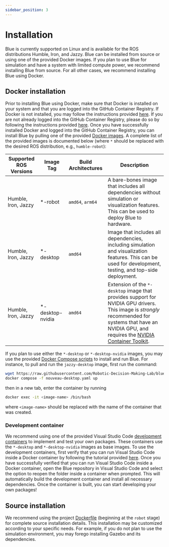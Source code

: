 ```yaml
---
sidebar_position: 3
---
```


# Installation

Blue is currently supported on Linux and is available for the ROS distributions
Humble, Iron, and Jazzy. Blue can be installed from source or using one of
the provided Docker images. If you plan to use Blue for simulation and have
a system with limited compute power, we recommend installing Blue from source.
For all other cases, we recommend installing Blue using Docker.

## Docker installation

Prior to installing Blue using Docker, make sure that Docker is installed on
your system and that you are logged into the GitHub Container Registry. If
Docker is not installed, you may follow the instructions provided
[here](https://docs.docker.com/get-docker/). If you are not already logged into
the GitHub Container Registry, please do so by following the instructions
provided [here](https://docs.github.com/en/packages/working-with-a-github-packages-registry/working-with-the-container-registry).
Once you have successfully installed Docker and logged into the GitHub Container
Registry, you can install Blue by pulling one of the provided [Docker
images](https://github.com/Robotic-Decision-Making-Lab/blue/pkgs/container/blue).
A complete list of the provided images is documented below (where `*` should be
replaced with the desired ROS distribution, e.g., `humble-robot`):

| Supported ROS Versions | Image Tag        | Build Architectures | Description                                                                                                                                                                                                                                                                                          |
| ---------------------- | ---------------- | ------------------- | ---------------------------------------------------------------------------------------------------------------------------------------------------------------------------------------------------------------------------------------------------------------------------------------------------- |
| Humble, Iron, Jazzy    | *-robot          | `amd64`, `arm64`    | A bare-bones image that includes all dependencies without simulation or visualization features. This can be used to deploy Blue to hardware.                                                                                                                                                         |
| Humble, Iron, Jazzy    | *-desktop        | `amd64`             | Image that includes all dependencies, including simulation and visualization features. This can be used for development, testing, and top-side deployment.                                                                                                                                           |
| Humble, Iron, Jazzy    | *-desktop-nvidia | `amd64`             | Extension of the `*-desktop` image that provides support for NVIDIA GPU drivers. This image is *strongly* recommended for systems that have an NVIDIA GPU, and requires the [NVIDIA Container Toolkit](https://docs.nvidia.com/datacenter/cloud-native/container-toolkit/latest/install-guide.html). |

If you plan to use either the `*-desktop` or `*-desktop-nvidia` images, you may
use the provided [Docker Compose scripts](https://github.com/Robotic-Decision-Making-Lab/blue/tree/main/.docker/compose)
to install and run Blue. For instance, to pull and run the `jazzy-desktop` image,
first run the command:

```bash
wget https://raw.githubusercontent.com/Robotic-Decision-Making-Lab/blue/jazzy/.docker/compose/nouveau-desktop.yaml && \
docker compose -f nouveau-desktop.yaml up
```

then in a new tab, enter the container by running

```bash
docker exec -it <image-name> /bin/bash
```

where `<image-name>` should be replaced with the name of the container that was
created.

### Development container

We recommend using one of the provided Visual Studio Code
[development containers](https://github.com/Robotic-Decision-Making-Lab/blue/tree/main/.devcontainer)
to implement and test your own packages. These containers use the `*-desktop`
and `*-desktop-nvidia` images as base images. To use the development containers,
first verify that you can run Visual Studio Code inside a Docker container by
following the tutorial provided [here](https://code.visualstudio.com/docs/devcontainers/tutorial).
Once you have successfully verified that you can run Visual Studio Code inside a
Docker container, open the Blue repository in Visual Studio Code and select the option
to reopen the folder inside a container when prompted. This will automatically
build the development container and install all necessary dependencies. Once the
container is built, you can start developing your own packages!

## Source installation

We recommend using the project [Dockerfile](https://github.com/Robotic-Decision-Making-Lab/blue/blob/main/.docker/Dockerfile)
(beginning at the `robot` stage) for complete source installation details. This
installation may be customized according to your specific needs. For example,
if you do not plan to use the simulation environment, you may forego installing
Gazebo and its dependencies.
